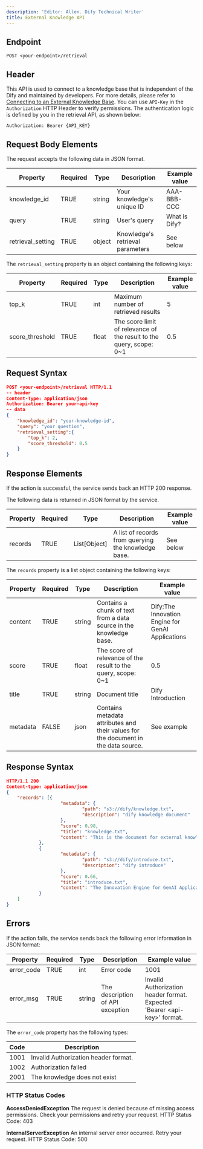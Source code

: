 ```yaml
---
description: 'Editor: Allen. Dify Technical Writer'
title: External Knowledge API
---
```




## Endpoint

```
POST <your-endpoint>/retrieval
```

## Header

This API is used to connect to a knowledge base that is independent of the Dify and maintained by developers. For more details, please refer to [Connecting to an External Knowledge Base](https://docs.dify.ai/guides/knowledge-base/connect-external-knowledge-base). You can use `API-Key` in the `Authorization` HTTP Header to verify permissions. The authentication logic is defined by you in the retrieval API, as shown below:

```
Authorization: Bearer {API_KEY}
```

## Request Body Elements

The request accepts the following data in JSON format.

| Property | Required | Type | Description | Example value |
|----------|----------|------|-------------|---------------|
| knowledge_id | TRUE | string | Your knowledge's unique ID | AAA-BBB-CCC |
| query | TRUE | string | User's query | What is Dify? |
| retrieval_setting | TRUE | object | Knowledge's retrieval parameters | See below |

The `retrieval_setting` property is an object containing the following keys:

| Property | Required | Type | Description | Example value |
|----------|----------|------|-------------|---------------|
| top_k | TRUE | int | Maximum number of retrieved results | 5 |
| score_threshold | TRUE | float | The score limit of relevance of the result to the query, scope: 0~1 | 0.5 |

## Request Syntax

```json
POST <your-endpoint>/retrieval HTTP/1.1
-- header
Content-Type: application/json
Authorization: Bearer your-api-key
-- data
{
    "knowledge_id": "your-knowledge-id",
    "query": "your question",
    "retrieval_setting":{
        "top_k": 2,
        "score_threshold": 0.5
    }
}
```

## Response Elements

If the action is successful, the service sends back an HTTP 200 response.

The following data is returned in JSON format by the service.

| Property | Required | Type | Description | Example value |
|----------|----------|------|-------------|---------------|
| records | TRUE | List[Object] | A list of records from querying the knowledge base. | See below |

The `records` property is a list object containing the following keys:

| Property | Required | Type | Description | Example value |
|----------|----------|------|-------------|---------------|
| content | TRUE | string | Contains a chunk of text from a data source in the knowledge base. | Dify:The Innovation Engine for GenAI Applications |
| score | TRUE | float | The score of relevance of the result to the query, scope: 0~1 | 0.5 |
| title | TRUE | string | Document title | Dify Introduction |
| metadata | FALSE | json | Contains metadata attributes and their values for the document in the data source. | See example |

## Response Syntax

```json
HTTP/1.1 200
Content-type: application/json
{
    "records": [{
                    "metadata": {
                            "path": "s3://dify/knowledge.txt",
                            "description": "dify knowledge document"
                    },
                    "score": 0.98,
                    "title": "knowledge.txt",
                    "content": "This is the document for external knowledge."
            },
            {
                    "metadata": {
                            "path": "s3://dify/introduce.txt",
                            "description": "dify introduce"
                    },
                    "score": 0.66,
                    "title": "introduce.txt",
                    "content": "The Innovation Engine for GenAI Applications"
            }
    ]
}
```

## Errors

If the action fails, the service sends back the following error information in JSON format:

| Property | Required | Type | Description | Example value |
|----------|----------|------|-------------|---------------|
| error_code | TRUE | int | Error code | 1001 |
| error_msg | TRUE | string | The description of API exception | Invalid Authorization header format. Expected 'Bearer \<api-key\>' format. |

The `error_code` property has the following types:

| Code | Description |
|------|-------------|
| 1001 | Invalid Authorization header format. |
| 1002 | Authorization failed |
| 2001 | The knowledge does not exist |

### HTTP Status Codes

**AccessDeniedException**
The request is denied because of missing access permissions. Check your permissions and retry your request.
HTTP Status Code: 403

**InternalServerException**
An internal server error occurred. Retry your request.
HTTP Status Code: 500
